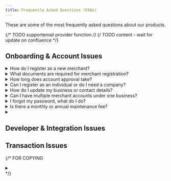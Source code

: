 ```yaml
---
title: Frequently Asked Questions (FAQs)
---
```


These are some of the most frequently asked questions about our products.

{/* TODO supportemail provider function */}
{/* TODO content - wait for update on confluence */}

## Onboarding & Account Issues

<details>
    <summary>How do I register as a new merchant?</summary>
    Complete your sign up through the Onboarding registration page [here](https://onboard.leanx.io/register) and upload your required documents. Refer to the [registration steps](/registration-steps/) for an in-depth step-by-step-guide during your registration.
</details>

<details>
    <summary>What documents are required for merchant registration?</summary>
    1. A soft copy of your company&apos;s SSM certification
    2. A soft copy of the director&apos;s identification card
    3. A soft copy of your latest bank statement
</details>

<details>
    <summary>How long does account approval take?</summary>
    Account approval usually takes 3 to 4 working days. If you have **not** heard from us for longer than that, please reach out to us! Click <SupportMail label="here" subject="Support Request: My account hasn't been approved" body={`Hi Leanx team, \n\n I've registered for a Leanx Merchant, but I haven't gotten my approval. My details are as follows: \n\n`} /> to see how to contact us.
</details>

<details>
    <summary>Can I register as an individual or do I need a company?</summary>
    You will need to have a registered company (either Enterprise or Sdn. Bhd.) as we only make settlements to company bank accounts.
</details> 

<details>
    <summary>How do I update my business or contact details?</summary>
    content
</details> 

<details>
    <summary>Can I have multiple merchant accounts under one business?</summary>
    No, each business can only register for 1 merchant account.
</details> 

<details>
    <summary>I forgot my password, what do I do? </summary>
    <Steps>
        1. **Access Forgot Password Page**
           
           Click on "Forgot Password" at the [Login](https://portal.leanpay.my/login) page. Alternatively, you may also click [here](https://portal.leanpay.my/forgot-password) to access the page directly.

        2. **Enter Email**

           This must be the email you used to register your account.

        3. **Send the Form**

           The send button is at the end of the form. After sending, you will receive a recovery link in your email.

        4. **Open Recovery Email**
           
           Open the email and follow the instructions as stated to set a new password.
    </Steps>

    :::tip
    If you do not receive the recovery email within a few minutes, check your spam/junk folder or [contact our support team](/contact-us/).
    :::
</details> 

<details>
    <summary>Is there a monthly or annual maintenance fee?</summary>
    {/* TODO incomplete answer */}
    Yes, we charge any monthly or annual maintenance fees.
</details> 

<details>
    <summary></summary>
    content
</details> 



## Developer & Integration Issues

## Transaction Issues





{/* FOR COPYING
<details>
    <summary></summary>
    content
</details> 
*/}